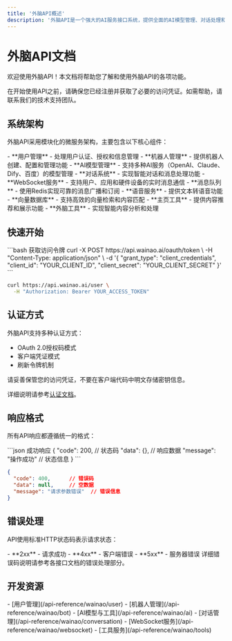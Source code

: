 ```yaml
---
title: '外脑API概述'
description: '外脑API是一个强大的AI服务接口系统，提供全面的AI模型管理、对话处理和工具集成功能'
---
```


# 外脑API文档

欢迎使用外脑API！本文档将帮助您了解和使用外脑API的各项功能。

<Note>
  在开始使用API之前，请确保您已经注册并获取了必要的访问凭证。如需帮助，请联系我们的技术支持团队。
</Note>

## 系统架构

外脑API采用模块化的微服务架构，主要包含以下核心组件：

<Card title="核心服务" icon="server">
  - **用户管理** - 处理用户认证、授权和信息管理
  - **机器人管理** - 提供机器人创建、配置和管理功能
  - **AI模型管理** - 支持多种AI服务（OpenAI、Claude、Dify、百度）的模型管理
  - **对话系统** - 实现智能对话和消息处理功能
</Card>

<Card title="实时通信" icon="bolt">
  - **WebSocket服务** - 支持用户、应用和硬件设备的实时消息通信
  - **消息队列** - 使用Redis实现可靠的消息广播和订阅
</Card>

<Card title="工具集成" icon="wrench">
  - **语音服务** - 提供文本转语音功能
  - **向量数据库** - 支持高效的向量检索和内容匹配
  - **主页工具** - 提供内容推荐和展示功能
  - **外脑工具** - 实现智能内容分析和处理
</Card>

## 快速开始

<CodeGroup>
  ```bash 获取访问令牌
  curl -X POST https://api.wainao.ai/oauth/token \
    -H "Content-Type: application/json" \
    -d '{
      "grant_type": "client_credentials",
      "client_id": "YOUR_CLIENT_ID",
      "client_secret": "YOUR_CLIENT_SECRET"
    }'
  ```

  ```bash 使用访问令牌
  curl https://api.wainao.ai/user \
    -H "Authorization: Bearer YOUR_ACCESS_TOKEN"
  ```
</CodeGroup>

## 认证方式

外脑API支持多种认证方式：
- OAuth 2.0授权码模式
- 客户端凭证模式
- 刷新令牌机制

<Note type="warning">
  请妥善保管您的访问凭证，不要在客户端代码中明文存储密钥信息。
</Note>

详细说明请参考[认证文档](/api-reference/wainao/authentication)。

## 响应格式

所有API响应都遵循统一的格式：

<CodeGroup>
  ```json 成功响应
  {
    "code": 200,      // 状态码
    "data": {},       // 响应数据
    "message": "操作成功"     // 状态信息
  }
  ```

  ```json 错误响应
  {
    "code": 400,      // 错误码
    "data": null,     // 空数据
    "message": "请求参数错误"  // 错误信息
  }
  ```
</CodeGroup>

## 错误处理

API使用标准HTTP状态码表示请求状态：

<Card title="状态码说明" icon="circle-info">
  - **2xx** - 请求成功
  - **4xx** - 客户端错误
  - **5xx** - 服务器错误
</Card>

<Note type="info">
  详细错误码说明请参考各接口文档的错误处理部分。
</Note>

## 开发资源

<Card title="API文档" icon="book">
  - [用户管理](/api-reference/wainao/user)
  - [机器人管理](/api-reference/wainao/bot)
  - [AI模型与工具](/api-reference/wainao/ai)
  - [对话管理](/api-reference/wainao/conversation)
  - [WebSocket服务](/api-reference/wainao/websocket)
  - [工具服务](/api-reference/wainao/tools)
</Card>
